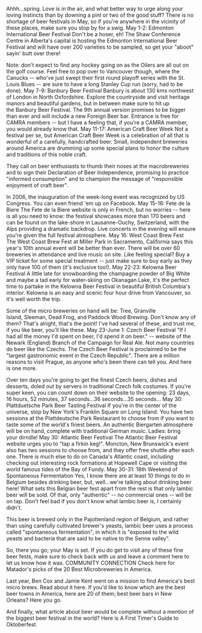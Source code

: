 Ahhh...spring. Love is in the air, and what better way to urge along your loving instincts than by downing a pint or two of the good stuff?
There is no shortage of beer festivals in May, so if you're anywhere in the vicinity of these places, make sure you stop by for a swig.
May 1-2: Edmonton International Beer Festival
Don't be a hoser, eh! The Shaw Conference Centre in Alberta's capital is hosting the Edmonton International Beer Festival and will have over 200 varieties to be sampled, so get your "aboot" sayin' butt over there!

Note: don't expect to find any hockey going on as the Oilers are all out on the golf course. Feel free to pop over to Vancouver though, where the Canucks -- who've just swept their first round playoff series with the St. Louis Blues -- are sure to have a long Stanley Cup run (sorry, had to be done).
May 7-9: Banbury Beer Festival
Banbury is about 130 kms northwest of London in North Oxfordshire. Explore the countryside and visit heritage manors and beautiful gardens, but in between make sure to hit up the Banbury Beer Festival. The 9th annual version promises to be bigger than ever and will include a new Foreign Beer bar. Entrance is free for CAMRA members -- but I have a feeling that, if you're a CAMRA member, you would already know that.
May 11-17: American Craft Beer Week
Not a festival per se, but American Craft Beer Week is a celebration of all that is wonderful of a carefully, handcrafted beer. Small, independent breweries around America are drumming up some special plans to honor the culture and traditions of this noble craft.

They call on beer enthusiasts to thumb their noses at the macrobreweries and to sign their Declaration of Beer Independence, promising to practice "informed consumption" and to champion the message of "responsible enjoyment of craft beer".

In 2006, the inauguration of the week-long event was recognized by US Congress. You can even friend 'em up on Facebook.
May 15-16: Fete de la Biere
The Fete de la Biere website is only in French, but no worries -- here is all you need to know: the festival showcases more than 170 beers and can be found on the lake-shore in Lausanne-Ouchy, Switzerland, with the Alps providing a dramatic backdrop. Live concerts in the evening will ensure you're given the full festival atmosphere.
May 16: West Coast Brew Fest
The West Coast Brew Fest at Miller Park in Sacramento, California says this year's 10th annual event will be better than ever. There will be over 60 breweries in attendance and live music on site. Like feeling special? Buy a VIP ticket for some special treatment -- just make sure to buy early as they only have 100 of them (it's exclusive too!).
May 22-23: Kelowna Beer Festival
A little late for snowboarding the champagne powder of Big White and maybe a tad early for water-skiing on Okanagan Lake, it's the perfect time to partake in the Kelowna Beer Festival in beautiful British Columbia's interior. Kelowna is an easy and scenic four hour drive from Vancouver, so it's well worth the trip.

Some of the micro breweries on hand will be: Tree, Granville Island, Sleeman, Dead Frog, and Paddock Wood Brewing. Don't know any of them? That's alright, that's the point! I've had several of these, and trust me, if you like beer, you'll like these.
May 23-June 1: Czech Beer Festival
"If I had all the money I'd spent on beer, I'd spend it on beer." -- website of the Newark (England) Branch of the Campaign for Real Ale.
Not many countries do beer like the Czechs. The Czech Beer Festival is proclaimed to be the "largest gastronomic event in the Czech Republic". There are a million reasons to visit Prague, as anyone who's been there can tell you. And here is one more.

Over ten days you're going to get the finest Czech beers, dishes and desserts, doled out by servers in traditional Czech folk costumes. If you're super keen, you can count down on their website to the opening: 23 days, 16 hours, 52 minutes, 37 seconds...36 seconds...35 seconds...
May 30: Plattduetsche Park Beer Tasting Festival
If you're in the center of the universe, stop by New York's Franklin Square on Long Island. You have two sessions at the Plattdeutsche Park Restaurant to choose from if you want to taste some of the world's finest beers. An authentic Biergarten atmosphere will be on hand, complete with traditional German music. Ladies: bring your dirndle!
May 30: Atlantic Beer Festival
The Atlantic Beer Festival website urges you to "tap a firkin keg!". Moncton, New Brunswick's event also has two sessions to choose from, and they offer free shuttle after each one. There is much else to do on Canada's Atlantic coast, including checking out interesting rock formations at Hopewell Cape or visiting the world famous tides of the Bay of Fundy.
May 30-31: 18th Weekend of Spontaneous Fermentation
Yes, I know there are at least 10 things to do in Belgium besides drinking beer, but, well...we're talking about drinking beer here! What sets this Belgian beer fest apart from the rest is that only lambic beer will be sold. Of that, only "authentic" -- no commercial ones -- will be on tap. Don't feel bad if you don't know what lambic beer is, I certainly didn't.

This beer is brewed only in the Pajottenland region of Belgium, and rather than using carefully cultivated brewer's yeasts, lambic beer uses a process called "spontaneous fermentation", in which it is "exposed to the wild yeasts and bacteria that are said to be native to the Senne valley".

So, there you go; your May is set. If you do get to visit any of these fine beer fests, make sure to check back with us and leave a comment here to let us know how it was.
COMMUNITY CONNECTION
Check here for Matador's picks of the 20 Best Microbreweries in America.

Last year, Ben Cox and Jamie Kent went on a mission to find America's best micro brews. Read about it here. If you'd like to know which are the best beer towns in America, here are 20 of them; best beer bars in New Orleans? Here you go.

And finally, what article about beer would be complete without a mention of the biggest beer festival in the world? Here is A First Timer's Guide to Oktoberfest.